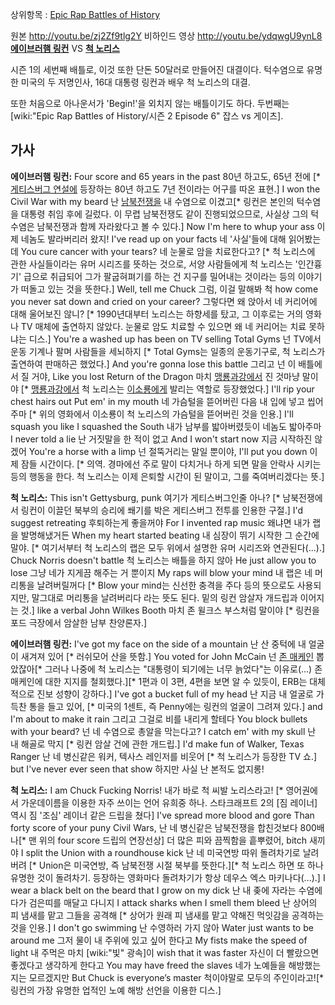 상위항목 : [[Epic Rap Battles of History]]

{{{#!html
<object width="560" height="315"><param name="movie" value="http://www.youtube.com/v/zj2Zf9tlg2Y?version=3&amp;hl=ko_KR"></param><param name="allowFullScreen" value="true"></param><param name="allowscriptaccess" value="always"></param><embed src="http://www.youtube.com/v/zj2Zf9tlg2Y?version=3&amp;hl=ko_KR" type="application/x-shockwave-flash" width="560" height="315" allowscriptaccess="always" allowfullscreen="true"></embed></object>
}}}

원본 http://youtu.be/zj2Zf9tlg2Y
비하인드 영상 http://youtu.be/ydqwgU9ynL8
'''[[에이브러햄 링컨]]''' VS '''[[척 노리스]]'''

시즌 1의 세번째 배틀로, 이것 또한 단돈 50달러로 만들어진 대결이다. 턱수염으로 유명한 미국의 두 저명인사, 16대 대통령 링컨과 배우 척 노리스의 대결.

또한 처음으로 아나운서가 'Begin!'을 외치지 않는 배틀이기도 하다. 두번째는 [wiki:"Epic Rap Battles of History/시즌 2 Episode 6" 잡스 vs 게이츠].

== 가사 ==
'''에이브러햄 링컨:'''
Four score and 65 years in the past
80년 하고도, 65년 전에 [* [[게티스버그 연설]]에 등장하는 80년 하고도 7년 전이라는 어구를 따온 표현.]
I won the Civil War with my beard
난 [[남북전쟁]]을 내 수염으로 이겼고[* 링컨은 본인의 턱수염을 대통령 취임 후에 길렀다. 이 무렵 남북전쟁도 같이 진행되었으므로, 사실상 그의 턱수염은 남북전쟁과 함께 자라왔다고 볼 수 있다.]
Now I'm here to whup your ass
이제 네놈도 발라버리러 왔지!
I've read up on your facts
네 '사실'들에 대해 읽어봤는데
You cure cancer with your tears?
네 눈물로 암을 치료한다고? [* 척 노리스에 관한 사실들이라는 유머 시리즈를 뜻하는 것으로, 서양 사람들에게 척 노리스는 '인간흉기' 급으로 취급되어 그가 팔굽혀펴기를 하는 건 지구를 밀어내는 것이라는 등의 이야기가 떠돌고 있는 것을 뜻한다.] 
Well, tell me Chuck 
그럼, 이걸 말해봐 척
how come you never sat down and cried on your career?
그렇다면 왜 앉아서 네 커리어에 대해 울어보진 않니? [* 1990년대부터 노리스는 하향세를 탔고, 그 이후로는 거의 영화나 TV 매체에 출연하지 않았다. 눈물로 암도 치료할 수 있으면 왜 네 커리어는 치료 못하냐는 디스.]
You're a washed up has been on TV selling Total Gyms
넌 TV에서 운동 기계나 팔며 사람들을 세뇌하지 [* Total Gyms는 일종의 운동기구로, 척 노리스가 출연하여 판매하곤 했었다.]
And you're gonna lose this battle
그리고 넌 이 배틀에서 질 거야,
Like you lost Return of the Dragon
마치 [[맹룡과강]]에서 진 것마냥 말이야 [* [[맹룡과강]]에서 척 노리스는 [[이소룡]]에게 발리는 역할로 등장했었다.]
I'll rip your chest hairs out Put em' in my mouth
네 가슴털을 뜯어버린 다음 내 입에 넣고 씹어주마 [* 위의 영화에서 이소룡이 척 노리스의 가슴털을 뜯어버린 것을 인용.]
I'll squash you like I squashed the South
내가 남부를 밟아버렸듯이 네놈도 밟아주마
I never told a lie
난 거짓말을 한 적이 없고
And I won't start now
지금 시작하진 않겠어
You're a horse with a limp
넌 절뚝거리는 말일 뿐이야,
I'll put you down
이제 잠들 시간이다. [* 의역. 경마에선 주로 말이 다치거나 하게 되면 말을 안락사 시키는 등의 행동을 한다. 척 노리스는 이제 은퇴할 시간이 된 말이고, 그를 죽여버리겠다는 뜻.]


'''척 노리스:'''
This isn't Gettysburg, punk
여기가 게티스버그인줄 아나? [* 남북전쟁에서 링컨이 이끌던 북부의 승리에 쐐기를 박은 게티스버그 전투를 인용한 구절.]
I'd suggest retreating
후퇴하는게 좋을꺼야
For I invented rap music
왜냐면 내가 랩을 발명해냈거든
When my heart started beating
내 심장이 뛰기 시작한 그 순간에 말야. [* 여기서부터 척 노리스의 랩은 모두 위에서 설명한 유머 시리즈와 연관된다(...).]
Chuck Norris doesn't battle
척 노리스는 배틀을 하지 않아
He just allow you to lose
그냥 네가 지게끔 해주는 거 뿐이지
My raps will blow your mind 
내 랩은 네 머리통을 날려버릴꺼다 [* Blow your mind는 신선한 충격을 주다 등의 뜻으로도 사용되지만, 말그대로 머리통을 날려버리다 라는 뜻도 된다. 밑의 링컨 암살자 개드립과 이어지는 것.]
like a verbal John Wilkes Booth
마치 존 윌크스 부스처럼 말이야 [* 링컨을 포드 극장에서 암살한 남부 찬양론자.]


'''에이브러햄 링컨:'''
I've got my face on the side of a mountain
난 산 중턱에 내 얼굴이 새겨져 있어 [* 러쉬모어 산을 뜻함.]
You voted for John McCain
넌 [[존 매케인]] 뽑았잖아[* 그러나 나중에 척 노리스는 "대통령이 되기에는 너무 늙었다"는 이유로(...) 존 매케인에 대한 지지를 철회했다.][* 1편과 이 3편, 4편을 보면 알 수 있듯이, ERB는 대체적으로 진보 성향이 강하다.]
I've got a bucket full of my head 
난 지금 내 얼굴로 가득찬 통을 들고 있어, [* 미국의 1센트, 즉 Penny에는 링컨의 얼굴이 그려져 있다.]
and I'm about to make it rain
그리고 그걸로 비를 내리게 할테다
You block bullets with your beard?
넌 네 수염으로 총알을 막는다고?
I catch em' with my skull
난 내 해골로 막지 [* 링컨 암살 건에 관한 개드립.]
I'd make fun of Walker, Texas Ranger 
난 네 병신같은 워커, 텍사스 레인저를 비웃어 [* 척 노리스가 등장한 TV 쇼.]
but I've never ever seen that show
하지만 사실 난 본적도 없지롱!


'''척 노리스:'''
I am Chuck Fucking Norris!
내가 바로 척 씨발 노리스라고! [* 영어권에서 가운데이름을 이용한 자주 쓰이는 언어 유희중 하나. 스타크래프트 2의 [짐 레이너] 역시 짐 '조심' 레이너 같은 드립을 쳤다]
I've spread more blood and gore
Than forty score of your puny Civil Wars,
난 네 병신같은 남북전쟁을 합친것보다 800배나[* 맨 위의 four score 드립의 연장선상] 더 많은 피와 끔찍함을 흩뿌렸어,
bitch
새끼야
I split the Union with a roundhouse kick
난 네 미국연방 따위 돌려차기로 날려버려 [* Union은 미국연방, 즉 남북전쟁 시절 북부를 뜻한다.][* 척 노리스 하면 또 하나 유명한 것이 돌려차기. 등장하는 영화마다 돌려차기가 항상 데우스 엑스 마키나다(...).]
I wear a black belt on the beard that I grow on my dick
난 내 좆에 자라는 수염에다가 검은띠를 매달고 다니지
I attack sharks when I smell them bleed
난 상어의 피 냄새를 맡고 그들을 공격해 [* 상어가 원래 피 냄새를 맡고 약해진 먹잇감을 공격하는 것을 인용.]
I don't go swimming
난 수영하러 가지 않아
Water just wants to be around me
그저 물이 내 주위에 있고 싶어 한다고
My fists make the speed of light
내 주먹은 마치 [wiki:"빛" 광속]이
wish that it was faster
자신이 더 빨랐으면 좋겠다고 생각하게 한다고
You may have freed the slaves
네가 노예들을 해방했는지는 모르겠지만
But Chuck is everyone’s master
척이야말로 모두의 주인이라고![* 링컨의 가장 유명한 업적인 노예 해방 선언을 이용한 디스.]
